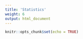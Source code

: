 ```yaml
---
title: 'Statistics'
weight: 6
output: html_document
---
```


```r
knitr::opts_chunk$set(echo = TRUE)
```
